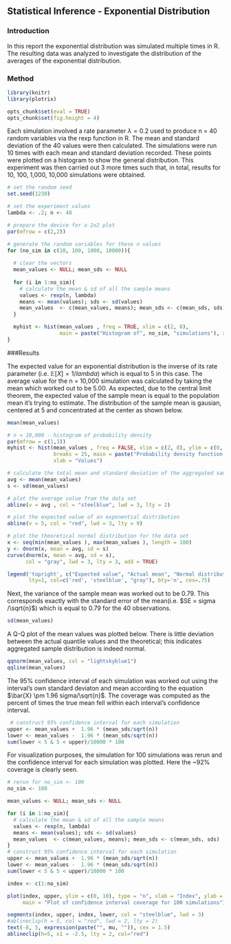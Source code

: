 ## Statistical Inference - Exponential Distribution

### Introduction
In this report the exponential distribution was simulated multiple times in R. The resulting data was analyzed to investigate the distribution of the averages of the exponential distribution.

### Method

```r
library(knitr)
library(plotrix)

```

```r
opts_chunk$set(eval = TRUE)
opts_chunk$set(fig.height = 4)
```
Each simulation involved a rate parameter $\lambda = 0.2$ used to produce n = 40 random variables via the rexp function in R. The mean and standard deviation of the 40 values were then calculated. The simulations were run 10 times with each mean and standard deviation recorded. These points were plotted on a histogram to show the general distribution. This experiment was then carried out 3 more times such that, in total, results for 10, 100, 1,000, 10,000 simulations were obtained.


```r
# set the random seed
set.seed(1230)

# set the experiment values
lambda <- .2; n <- 40

# prepare the device for a 2x2 plot
par(mfrow = c(2,2))

# generate the random variables for these n values
for (no_sim in c(10, 100, 1000, 10000)){
  
  # clear the vectors
  mean_values <- NULL; mean_sds <- NULL
  
  for (i in 1:no_sim){
    # calculate the mean & sd of all the sample means
    values <- rexp(n, lambda)
    means <- mean(values); sds <- sd(values)
    mean_values  <- c(mean_values, means); mean_sds <- c(mean_sds, sds)
  }

  myhist <- hist(mean_values , freq = TRUE, xlim = c(2, 8), 
                 main = paste("Histogram of", no_sim, "simulations"), xlab = "Values")
}
```

###Results

The expected value for an exponential distribution is the inverse of its rate parameter (i.e. $\mathbb{E}[X] = 1 / lambda$) which is equal to 5 in this case. The average value for the n = 10,000 simulation was calculated by taking the mean which worked out to be 5.00. As expected, due to the central limit theorem, the expected value of the sample mean is equal to the population mean it's trying to estimate. The distribution of the sample mean is gausian, centered at 5 and concentrated at the center as shown below.

```r
mean(mean_values)
```

```r
# n = 10,000 - histogram of probability density
par(mfrow = c(1,1))
myhist <- hist(mean_values , freq = FALSE, xlim = c(2, 8), ylim = c(0, .55), 
               breaks = 25, main = paste("Probability density function for", no_sim, "simulations"), 
               xlab = "Values")

# calculate the total mean and standard deviation of the aggregated samples
avg <- mean(mean_values)
s <- sd(mean_values)

# plot the average value from the data set
abline(v = avg , col = "steelblue", lwd = 3, lty = 2)

# plot the expected value of an exponential distribution
abline(v = 5, col = "red", lwd = 3, lty = 9)

# plot the theoretical normal distribution for the data set
x <- seq(min(mean_values ), max(mean_values ), length = 100) 
y <- dnorm(x, mean = avg, sd = s)
curve(dnorm(x, mean = avg, sd = s), 
      col = "gray", lwd = 3, lty = 3, add = TRUE)

legend('topright', c("Expected value", "Actual mean", "Normal distribution"), 
       lty=1, col=c('red', 'steelblue', "gray"), bty='n', cex=.75)
```

Next, the variance of the sample mean was worked out to be 0.79. This corresponds exactly with the standard error of the mean(i.e. $SE = sigma /\sqrt{n}$) which is equal to 0.79 for the 40 observations. 

```r
sd(mean_values)
```

A Q-Q plot of the mean values was plotted below. There is little deviation between the actual quantile values and the theoretical; this indicates aggregated sample distribution is indeed normal.

```r
qqnorm(mean_values, col = "lightskyblue1")
qqline(mean_values)
```

The 95% confidence interval of each simulation was worked out using the interval's own standard deviaton and mean according to the equation $\bar{X} \pm 1.96 sigma/\sqrt{n}$. The coverage was computed as the percent of times the true mean fell within each interval's confidence interval.

```r
 # construct 95% confidence interval for each simulation
upper <- mean_values +  1.96 * (mean_sds/sqrt(n))
lower <- mean_values -  1.96 * (mean_sds/sqrt(n))
sum(lower < 5 & 5 < upper)/10000 * 100
```

For visualization purposes, the simulation for 100 simulations was rerun and the confidence interval for each simulation was plotted. Here the ~92% coverage is clearly seen.

```r
# rerun for no_sim <- 100
no_sim <- 100

mean_values <- NULL; mean_sds <- NULL

for (i in 1:no_sim){
  # calculate the mean & sd of all the sample means
  values <- rexp(n, lambda)
  means <- mean(values); sds <- sd(values)
  mean_values  <- c(mean_values, means); mean_sds <- c(mean_sds, sds)
}
# construct 95% confidence interval for each simulation
upper <- mean_values +  1.96 * (mean_sds/sqrt(n))
lower <- mean_values -  1.96 * (mean_sds/sqrt(n))
sum(lower < 5 & 5 < upper)/10000 * 100

index <- c(1:no_sim)

plot(index, upper, ylim = c(0, 10), type = "n", xlab = "Index", ylab = "Mean", 
     main = "Plot of confidence interval coverage for 100 simulations")

segments(index, upper, index, lower, col = "steelblue", lwd = 3)
#ablineclip(h = 5, col = "red", lwd = 2, lty = 2)
text(-8, 5, expression(paste("", mu, "")), cex = 1.5)
ablineclip(h=5, x1 = -2.5, lty = 2, col="red")
```
